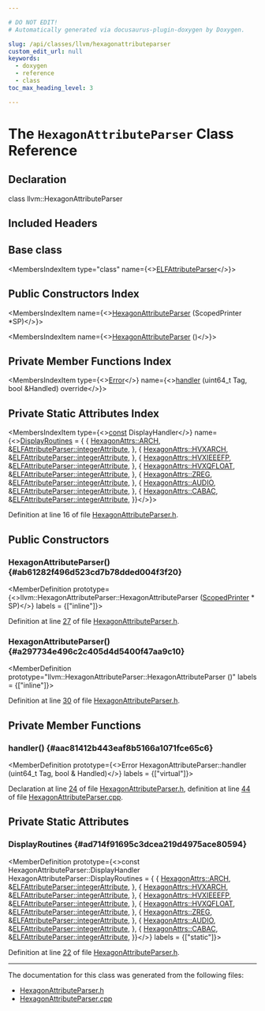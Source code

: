 ```yaml
---

# DO NOT EDIT!
# Automatically generated via docusaurus-plugin-doxygen by Doxygen.

slug: /api/classes/llvm/hexagonattributeparser
custom_edit_url: null
keywords:
  - doxygen
  - reference
  - class
toc_max_heading_level: 3

---
```





# The `HexagonAttributeParser` Class Reference

<DoxygenPage pluginConfig={pluginConfig}>



## Declaration

<CodeBlock>class llvm::HexagonAttributeParser</CodeBlock>

## Included Headers

<IncludesList>
<IncludesListItem
  filePath="llvm/Support/HexagonAttributeParser.h"
  permalink="/docs/api/files/include/include/llvm/include/llvm/support/hexagonattributeparser-h"
  isLocal="true" />
</IncludesList>

## Base class

<MembersIndex>

<MembersIndexItem
  type="class"
  name={<><a href="/docs/api/classes/llvm/elfattributeparser">ELFAttributeParser</a></>}>
</MembersIndexItem>

</MembersIndex>

## Public Constructors Index

<MembersIndex>

<MembersIndexItem
  name={<><a href="#ab61282f496d523cd7b78dded004f3f20">HexagonAttributeParser</a> (ScopedPrinter &#42;SP)</>}>
</MembersIndexItem>

<MembersIndexItem
  name={<><a href="#a297734e496c2c405d4d5400f47aa9c10">HexagonAttributeParser</a> ()</>}>
</MembersIndexItem>

</MembersIndex>

## Private Member Functions Index

<MembersIndex>

<MembersIndexItem
  type={<><a href="/docs/api/classes/llvm/error">Error</a></>}
  name={<><a href="#aac81412b443eaf8b5166a1071fce65c6">handler</a> (uint64&#95;t Tag, bool &amp;Handled) override</>}>
</MembersIndexItem>

</MembersIndex>

## Private Static Attributes Index

<MembersIndex>

<MembersIndexItem
  type={<><a href="/docs/api/files/lib/lib/target/lib/target/aarch64/aarch64promoteconstant-cpp/#a90f8350fecae261c25be85d38b451bff">const</a> DisplayHandler</>}
  name={<><a href="#ad714f91695c3dcea219d4975ace80594">DisplayRoutines</a> = &#123;
        &#123;
            <a href="/docs/api/namespaces/llvm/hexagonattrs/#a9273648ff11b0cd9cc6c1fca21757b0aadf72f328baf0f5acf40009bfc48dabb3">HexagonAttrs::ARCH</a>,
            &amp;<a href="/docs/api/classes/llvm/elfattributeparser/#a3e050c88f97b0583ca8a9ccb9df7f9af">ELFAttributeParser::integerAttribute</a>,
        &#125;,
        &#123;
            <a href="/docs/api/namespaces/llvm/hexagonattrs/#a9273648ff11b0cd9cc6c1fca21757b0aac5818b77afe27e45bb4800bc6ccf19ba">HexagonAttrs::HVXARCH</a>,
            &amp;<a href="/docs/api/classes/llvm/elfattributeparser/#a3e050c88f97b0583ca8a9ccb9df7f9af">ELFAttributeParser::integerAttribute</a>,
        &#125;,
        &#123;
            <a href="/docs/api/namespaces/llvm/hexagonattrs/#a9273648ff11b0cd9cc6c1fca21757b0aa473fdbf9b41b7242e1d5b95a3cd91753">HexagonAttrs::HVXIEEEFP</a>,
            &amp;<a href="/docs/api/classes/llvm/elfattributeparser/#a3e050c88f97b0583ca8a9ccb9df7f9af">ELFAttributeParser::integerAttribute</a>,
        &#125;,
        &#123;
            <a href="/docs/api/namespaces/llvm/hexagonattrs/#a9273648ff11b0cd9cc6c1fca21757b0aa7f4e1b73534a3e4fe81b45dfa70e4fa8">HexagonAttrs::HVXQFLOAT</a>,
            &amp;<a href="/docs/api/classes/llvm/elfattributeparser/#a3e050c88f97b0583ca8a9ccb9df7f9af">ELFAttributeParser::integerAttribute</a>,
        &#125;,
        &#123;
            <a href="/docs/api/namespaces/llvm/hexagonattrs/#a9273648ff11b0cd9cc6c1fca21757b0aa7616170e3a6a5aa236da071bf245f9fb">HexagonAttrs::ZREG</a>,
            &amp;<a href="/docs/api/classes/llvm/elfattributeparser/#a3e050c88f97b0583ca8a9ccb9df7f9af">ELFAttributeParser::integerAttribute</a>,
        &#125;,
        &#123;
            <a href="/docs/api/namespaces/llvm/hexagonattrs/#a9273648ff11b0cd9cc6c1fca21757b0aae726e716c8bf8c371147056555698773">HexagonAttrs::AUDIO</a>,
            &amp;<a href="/docs/api/classes/llvm/elfattributeparser/#a3e050c88f97b0583ca8a9ccb9df7f9af">ELFAttributeParser::integerAttribute</a>,
        &#125;,
        &#123;
            <a href="/docs/api/namespaces/llvm/hexagonattrs/#a9273648ff11b0cd9cc6c1fca21757b0aaab7a5dc2a04b0f4ee795b3b9254a46cd">HexagonAttrs::CABAC</a>,
            &amp;<a href="/docs/api/classes/llvm/elfattributeparser/#a3e050c88f97b0583ca8a9ccb9df7f9af">ELFAttributeParser::integerAttribute</a>,
        &#125;&#125;</>}>
</MembersIndexItem>

</MembersIndex>


Definition at line 16 of file <a href="/docs/api/files/include/include/llvm/include/llvm/support/hexagonattributeparser-h">HexagonAttributeParser.h</a>.

<SectionDefinition>

## Public Constructors

### HexagonAttributeParser() {#ab61282f496d523cd7b78dded004f3f20}

<MemberDefinition
  prototype={<>llvm::HexagonAttributeParser::HexagonAttributeParser (<a href="/docs/api/classes/llvm/scopedprinter">ScopedPrinter</a> &#42; SP)</>}
  labels = {["inline"]}>

Definition at line <a href="/docs/api/files/include/include/llvm/include/llvm/support/hexagonattributeparser-h/#l00027">27</a> of file <a href="/docs/api/files/include/include/llvm/include/llvm/support/hexagonattributeparser-h">HexagonAttributeParser.h</a>.
</MemberDefinition>

### HexagonAttributeParser() {#a297734e496c2c405d4d5400f47aa9c10}

<MemberDefinition
  prototype="llvm::HexagonAttributeParser::HexagonAttributeParser ()"
  labels = {["inline"]}>

Definition at line <a href="/docs/api/files/include/include/llvm/include/llvm/support/hexagonattributeparser-h/#l00030">30</a> of file <a href="/docs/api/files/include/include/llvm/include/llvm/support/hexagonattributeparser-h">HexagonAttributeParser.h</a>.
</MemberDefinition>

</SectionDefinition>

<SectionDefinition>

## Private Member Functions

### handler() {#aac81412b443eaf8b5166a1071fce65c6}

<MemberDefinition
  prototype={<>Error HexagonAttributeParser::handler (uint64&#95;t Tag, bool &amp; Handled)</>}
  labels = {["virtual"]}>

Declaration at line <a href="/docs/api/files/include/include/llvm/include/llvm/support/hexagonattributeparser-h/#l00024">24</a> of file <a href="/docs/api/files/include/include/llvm/include/llvm/support/hexagonattributeparser-h">HexagonAttributeParser.h</a>, definition at line <a href="/docs/api/files/lib/lib/support/hexagonattributeparser-cpp/#l00044">44</a> of file <a href="/docs/api/files/lib/lib/support/hexagonattributeparser-cpp">HexagonAttributeParser.cpp</a>.
</MemberDefinition>

</SectionDefinition>

<SectionDefinition>

## Private Static Attributes

### DisplayRoutines {#ad714f91695c3dcea219d4975ace80594}

<MemberDefinition
  prototype={<>const HexagonAttributeParser::DisplayHandler HexagonAttributeParser::DisplayRoutines = &#123;
        &#123;
            <a href="/docs/api/namespaces/llvm/hexagonattrs/#a9273648ff11b0cd9cc6c1fca21757b0aadf72f328baf0f5acf40009bfc48dabb3">HexagonAttrs::ARCH</a>,
            &amp;<a href="/docs/api/classes/llvm/elfattributeparser/#a3e050c88f97b0583ca8a9ccb9df7f9af">ELFAttributeParser::integerAttribute</a>,
        &#125;,
        &#123;
            <a href="/docs/api/namespaces/llvm/hexagonattrs/#a9273648ff11b0cd9cc6c1fca21757b0aac5818b77afe27e45bb4800bc6ccf19ba">HexagonAttrs::HVXARCH</a>,
            &amp;<a href="/docs/api/classes/llvm/elfattributeparser/#a3e050c88f97b0583ca8a9ccb9df7f9af">ELFAttributeParser::integerAttribute</a>,
        &#125;,
        &#123;
            <a href="/docs/api/namespaces/llvm/hexagonattrs/#a9273648ff11b0cd9cc6c1fca21757b0aa473fdbf9b41b7242e1d5b95a3cd91753">HexagonAttrs::HVXIEEEFP</a>,
            &amp;<a href="/docs/api/classes/llvm/elfattributeparser/#a3e050c88f97b0583ca8a9ccb9df7f9af">ELFAttributeParser::integerAttribute</a>,
        &#125;,
        &#123;
            <a href="/docs/api/namespaces/llvm/hexagonattrs/#a9273648ff11b0cd9cc6c1fca21757b0aa7f4e1b73534a3e4fe81b45dfa70e4fa8">HexagonAttrs::HVXQFLOAT</a>,
            &amp;<a href="/docs/api/classes/llvm/elfattributeparser/#a3e050c88f97b0583ca8a9ccb9df7f9af">ELFAttributeParser::integerAttribute</a>,
        &#125;,
        &#123;
            <a href="/docs/api/namespaces/llvm/hexagonattrs/#a9273648ff11b0cd9cc6c1fca21757b0aa7616170e3a6a5aa236da071bf245f9fb">HexagonAttrs::ZREG</a>,
            &amp;<a href="/docs/api/classes/llvm/elfattributeparser/#a3e050c88f97b0583ca8a9ccb9df7f9af">ELFAttributeParser::integerAttribute</a>,
        &#125;,
        &#123;
            <a href="/docs/api/namespaces/llvm/hexagonattrs/#a9273648ff11b0cd9cc6c1fca21757b0aae726e716c8bf8c371147056555698773">HexagonAttrs::AUDIO</a>,
            &amp;<a href="/docs/api/classes/llvm/elfattributeparser/#a3e050c88f97b0583ca8a9ccb9df7f9af">ELFAttributeParser::integerAttribute</a>,
        &#125;,
        &#123;
            <a href="/docs/api/namespaces/llvm/hexagonattrs/#a9273648ff11b0cd9cc6c1fca21757b0aaab7a5dc2a04b0f4ee795b3b9254a46cd">HexagonAttrs::CABAC</a>,
            &amp;<a href="/docs/api/classes/llvm/elfattributeparser/#a3e050c88f97b0583ca8a9ccb9df7f9af">ELFAttributeParser::integerAttribute</a>,
        &#125;&#125;</>}
  labels = {["static"]}>

Definition at line <a href="/docs/api/files/include/include/llvm/include/llvm/support/hexagonattributeparser-h/#l00022">22</a> of file <a href="/docs/api/files/include/include/llvm/include/llvm/support/hexagonattributeparser-h">HexagonAttributeParser.h</a>.
</MemberDefinition>

</SectionDefinition>

<hr/>

The documentation for this class was generated from the following files:

<ul>
<li><a href="/docs/api/files/include/include/llvm/include/llvm/support/hexagonattributeparser-h">HexagonAttributeParser.h</a></li>
<li><a href="/docs/api/files/lib/lib/support/hexagonattributeparser-cpp">HexagonAttributeParser.cpp</a></li>
</ul>

</DoxygenPage>
